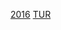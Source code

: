 {{National squad
 | name      = 2016年欧洲足球锦标赛土耳其参赛名单
 | bg        = #e30a17
 | fg        = white
 | country   = 土耳其
 | comp link = 2016年歐洲足球錦標賽
 | comp      = 2016年-{zh-hans:欧洲足球锦标赛;zh-hk:歐洲國家盃;zh-tw:歐洲足球錦標賽;}-
 | p1        = {{le|沃尔坎·巴巴詹|Volkan Babacan|-{zh-hans:巴巴詹;zh-hk:巴巴簡}-}}
 | p2        = {{le|塞米赫·卡亚|Semih Kaya|-{zh-hans:卡亚;zh-hk:卡耶}-}}
 | p3        = {{le|哈坎·巴尔坦|Hakan Balta|-{zh-hans:巴尔坦;zh-hk:巴達}-}}
 | p4        = {{le|艾哈迈德·耶尔马兹·卡利克|Ahmet Yılmaz Çalık|-{zh-hans:卡利克;zh-hk:卡歷}-}}
 | p5        = [[紐尼·沙軒|-{zh-hans:沙欣;zh-hk:沙軒;zh-tw:沙欣;}-]]
 | p6        = [[哈坎·恰尔汗奥卢|-{zh-hans:恰尔汗奥卢; zh-hk:查漢奴古; zh-tw:恰爾汗奧盧}-]]
 | p7        = {{le|格克汗·格尼尔|Gökhan Gönül|-{zh-hans:格尼尔;zh-hk:高路爾}-}}
 | p8        = [[恩兰]]
 | p9        = {{le|根克·涂松|Cenk Tosun|-{zh-hans:涂松;zh-hk:杜辛}-}}
 | p10       = [[阿尔达·图兰|-{zh-hans:图兰;zh-hk:杜蘭;zh-tw:圖蘭;}-]] [[File:Captain sports.svg|10px|link=隊長 (足球)|alt=队长]]
 | p11       = {{le|奥尔卡伊·沙汉|Olcay Şahan|沙汉}}
 | p12       = {{le|奥努尔·基夫拉克|Onur Kıvrak|基夫拉克}}
 | p13       = {{le|伊斯梅尔·科伊巴斯|İsmail Köybaşı|-{zh-hans:科伊巴斯;zh-hk:蓋巴斯}-}}
 | p14       = {{le|奥古赞·厄兹亚库|Oğuzhan Özyakup|-{zh-hans:厄兹亚库;zh-hk:奧斯耶古比}-}}
 | p15       = [[美密特·托普|-{zh-hans:托帕尔;zh-hk:托普;zh-tw:托帕爾;}-]]
 | p16       = {{le|奥桑·吐番|Ozan Tufan|-{zh-hans:吐番;zh-hk:杜芬}-}}
 | p17       = [[布拉克·耶勒马兹|-{zh-hans:耶勒马玆;zh-hk:耶馬斯}-]]
 | p18       = {{le|卡纳尔·埃尔金|Caner Erkin|-{zh-hans:埃尔金;zh-hk:艾堅}-}}
 | p19       = [[尤努斯·马尔勒|-{zh-hans:马尔勒; zh-hk:馬爾尼; zh-tw:馬爾勒;}-]]
 | p20       = {{le|沃尔坎·森|Volkan Şen|-{zh-hans:森;zh-hk:辛尼}-}}
 | p21       = [[安利·摩亞|-{zh-hans:莫尔;zh-hk:摩亞;zh-tw:莫爾;}-]]
 | p22       = {{le|森内尔·奥斯巴拉基|Şener Özbayraklı|-{zh-hans:奥斯巴拉基;zh-hk:奧斯拜拉基利}-}}
 | p23       = {{le|哈伦·泰金|Harun Tekin (footballer)|-{zh-hans:哈伦·泰金;zh-hk:泰堅}-}}
 | coach     = [[菲迪·泰廉|-{zh-hans:特里姆;zh-hk:泰廉;}-]]
}}<noinclude>
[[Category:土耳其国家足球队模板|2016]]
[[Category:2016年欧洲足球锦标赛参赛名单模板|TUR]]
</noinclude>